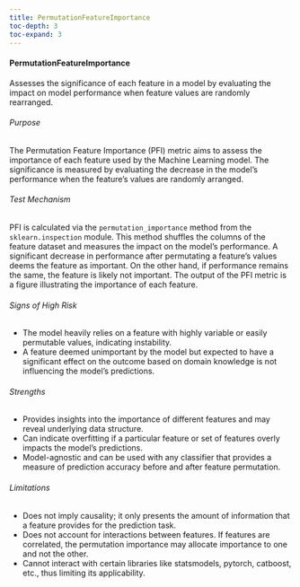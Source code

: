 ```yaml
---
title: PermutationFeatureImportance
toc-depth: 3
toc-expand: 3
---
```






  
#### PermutationFeatureImportance

Assesses the significance of each feature in a model by evaluating the impact on model performance when feature
values are randomly rearranged.

###### Purpose

The Permutation Feature Importance (PFI) metric aims to assess the importance of each feature used by the Machine
Learning model. The significance is measured by evaluating the decrease in the model's performance when the
feature's values are randomly arranged.

###### Test Mechanism

PFI is calculated via the `permutation_importance` method from the `sklearn.inspection` module. This method
shuffles the columns of the feature dataset and measures the impact on the model's performance. A significant
decrease in performance after permutating a feature's values deems the feature as important. On the other hand, if
performance remains the same, the feature is likely not important. The output of the PFI metric is a figure
illustrating the importance of each feature.

###### Signs of High Risk

- The model heavily relies on a feature with highly variable or easily permutable values, indicating instability.
- A feature deemed unimportant by the model but expected to have a significant effect on the outcome based on
domain knowledge is not influencing the model's predictions.

###### Strengths

- Provides insights into the importance of different features and may reveal underlying data structure.
- Can indicate overfitting if a particular feature or set of features overly impacts the model's predictions.
- Model-agnostic and can be used with any classifier that provides a measure of prediction accuracy before and
after feature permutation.

###### Limitations

- Does not imply causality; it only presents the amount of information that a feature provides for the prediction
task.
- Does not account for interactions between features. If features are correlated, the permutation importance may
allocate importance to one and not the other.
- Cannot interact with certain libraries like statsmodels, pytorch, catboost, etc., thus limiting its applicability.




 